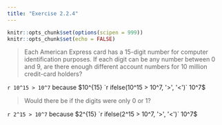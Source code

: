 ```yaml
---
title: "Exercise 2.2.4"
---
```


```r
knitr::opts_chunk$set(options(scipen = 999))
knitr::opts_chunk$set(echo = FALSE)
```

> Each American Express card has a 15-digit number for computer identification purposes. If each digit can be any number between 0 and 9, are there enough different account numbers for 10 million credit-card holders?

`r 10^15 > 10^7` because $10^{15} `r ifelse(10^15 > 10^7, '>', '<')` 10^7$

> Would there be if the digits were only 0 or 1?

`r 2^15 > 10^7` because $2^{15} `r ifelse(2^15 > 10^7, '>', '<')` 10^7$
